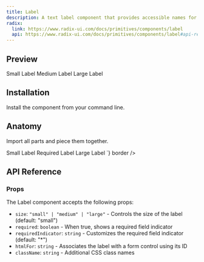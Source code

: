 ```yaml
---
title: Label
description: A text label component that provides accessible names for form controls.
radix:
  link: https://www.radix-ui.com/docs/primitives/components/label
  api: https://www.radix-ui.com/docs/primitives/components/label#api-reference
---
```


## Preview

<Preview>
  <Flex style={{ gap: "24px", flexDirection: "column" }}>
    <Label size="small">Small Label</Label>
    <Label size="medium">Medium Label</Label>
    <Label size="large">Large Label</Label>
  </Flex>
</Preview>

## Installation

Install the component from your command line.

<LiveProvider>
  <LiveEditor code={`npm install @raystack/apsara`} border />
</LiveProvider>

## Anatomy

Import all parts and piece them together.

<LiveProvider>
    <LiveEditor code={`

<Label size="small">Small Label</Label>
<Label size="medium" required>Required Label</Label>
<Label size="large">Large Label</Label>
`} border />
</LiveProvider>

## API Reference

### Props

The Label component accepts the following props:

- `size`: `"small" | "medium" | "large"` - Controls the size of the label (default: "small")
- `required`: `boolean` - When true, shows a required field indicator
- `requiredIndicator`: `string` - Customizes the required field indicator (default: "\*")
- `htmlFor`: `string` - Associates the label with a form control using its ID
- `className`: `string` - Additional CSS class names
